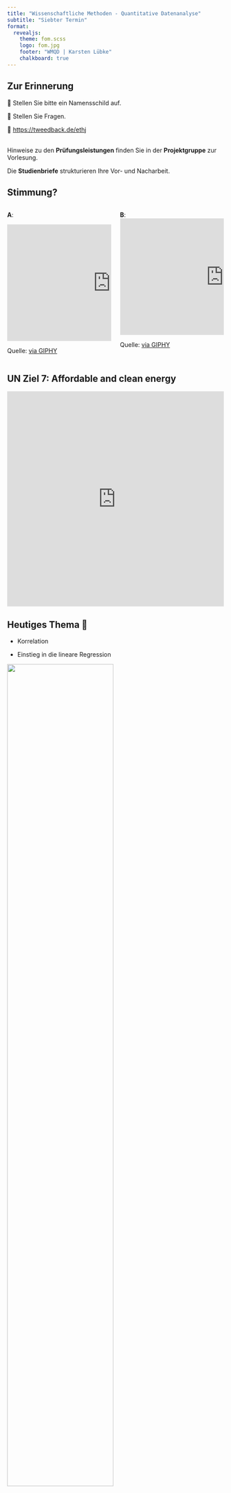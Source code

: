 ```yaml
---
title: "Wissenschaftliche Methoden - Quantitative Datenanalyse"
subtitle: "Siebter Termin"
format: 
  revealjs:
    theme: fom.scss
    logo: fom.jpg
    footer: "WMQD | Karsten Lübke"
    chalkboard: true
---
```


## Zur Erinnerung

&#x1F4DB; Stellen Sie bitte ein Namensschild auf.

&#x1F937; Stellen Sie Fragen.

&#x1F4AA; [https://tweedback.de/ethj](https://tweedback.de/ethj)

<br> Hinweise zu den **Prüfungsleistungen** finden Sie in der **Projektgruppe** zur Vorlesung.

Die **Studienbriefe** strukturieren Ihre Vor- und Nacharbeit.

## Stimmung?

:::: {.columns}

::: {.column width="50%"}

::: center
**A**:

<iframe src="https://giphy.com/embed/l4pLXMFYQmTM2se7m" width="480" height="271" frameBorder="0" class="giphy-embed" allowFullScreen></iframe>
:::

::: aside
Quelle: [via GIPHY](https://giphy.com/gifs/abcnetwork-tired-the-middle-l4pLXMFYQmTM2se7m)
:::

:::

::: {.column width="50%"}

::: center
**B**:
<iframe src="https://giphy.com/embed/pttEsx1vDDhYs" width="480" height="271" frameBorder="0" class="giphy-embed" allowFullScreen></iframe>
:::

::: aside
Quelle: [via GIPHY](https://giphy.com/gifs/pttEsx1vDDhYs)
:::

:::

:::


## UN Ziel 7: Affordable and clean energy

::: center
<iframe src="https://upgrader.gapminder.org/q/59/embed?hasBorder=true&hasOpenSansFont=false" title="83% of people get this question wrong" width="100%" height="500" style="border:none;"></iframe>
:::



## Heutiges Thema &#127979;

- Korrelation

- Einstieg in die lineare Regression

![](https://imgs.xkcd.com/comics/correlation.png){fig-align="center" width="70%"}

::: {.aside}
Abbildung: [https://xkcd.com/552](https://xkcd.com/552)
:::


## Was Sie lernen &#x1F469;&#x200D;&#x1F3EB; 

- Sie können den Zusammenhang zwischen zwei metrischen Merkmalen visualisieren und interpretieren.

- Sie lernen den **[Korrelationskoeffizient]{.green}**, kennen.

<br>

**Tipp**: Öffnen Sie:

- Übersicht: Explorative Datenanalyse und Deskriptive Statistik

- R Befehlsübersicht

## Streudiagramm

::: {.center}
<iframe src="https://fomshinyapps.shinyapps.io/Korrelation/" width="475" height="535"></iframe>
:::

::: {.aside}
[https://fomshinyapps.shinyapps.io/Korrelation/](https://fomshinyapps.shinyapps.io/Korrelation/)
:::


## Korrelation (I/II)

- **Kovarianz** beschreibt den linearen Zusammenhang zweier metrischer Merkmale: $s_{xy}=\frac{1}{n-1}\sum_{i=1}^n (x_i-\bar{x})(y_i-\bar{y})$: Die Werte beider Variablen einer Beobachtung werden mit dem jeweiligen Mittelwert der Variable verglichen. Vom Produkt der gemeinsamen Abweichungen wird $\approx$ Mittelwert berechnet.

- Der **Korrelationskoeffizient** nach Pearson $r=\frac{s_{xy}}{sd_x \cdot sd_y}$ normiert die Kovarianz auf den Wertebereich $-1$ bis $+1$ durch Division der Kovarianz durch das Produkt der Standardabweichungen.


## Korrelation (II/II)

- Korrelationskoeffizienten $r>0$ zeigen einen positiven linearen Zusammenhang an, $r<0$ einen negativen. Je größer $|r|$, desto größer ist der lineare Zusammenhang.

- **Achtung**: Korrelation heißt nicht zwangsläufig Kausalität, keine 
Korrelation heißt nicht zwangsläufig kein Zusammenhang oder keine Kausalität. Beispiele unter [http://www.tylervigen.com/spurious-correlations](http://www.tylervigen.com/spurious-correlations).



## Visualisierung

Erst visualisieren, dann korrelieren! $\bar{x}, \bar{y}, sd_x, sd_y,r_{x,y}$ sind nahezu konstant.


::: {.center}
<iframe src="https://damassets.autodesk.net/content/dam/autodesk/research/publications-assets/gifs/same-stats-different-graphs/DinoSequentialSmaller.gif" width="750" height="435"></iframe>
:::

::: {.aside}
[https://www.autodesk.com/research/publications/same-stats-different-graphs](https://www.autodesk.com/research/publications/same-stats-different-graphs/)
:::

## Korrelation und Kausalität

::: center
<iframe src="https://www.causeweb.org/cause/resources/fun/songs/correlation-does-not-imply-causation" title="" width="100%" height="500" style="border:none;"></iframe>
:::

::: aside
Quelle: [https://www.causeweb.org/cause/resources/fun/songs/correlation-does-not-imply-causation](https://www.causeweb.org/cause/resources/fun/songs/correlation-does-not-imply-causation)
:::

## Fallstudie &#x1F4BB;

- Lokal: RStudio durch klick auf `WMQD_WiSe22.Rproj` starten oder RStudio aufrufen, das letzte Projekt müsste automatisch geladen werden.

- RStudio Cloud: In **Ihr** Projekt einloggen.  

- `Lego.Rmd` im Ordner `fallstudien` öffnen.

